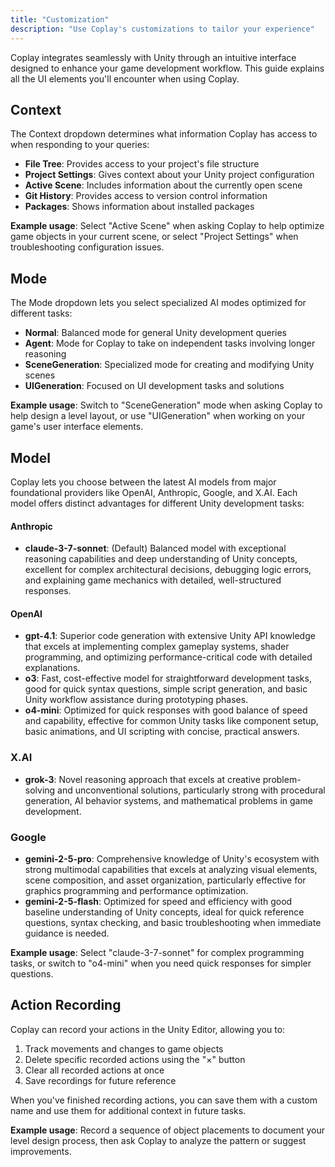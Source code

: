 ```yaml
---
title: "Customization"
description: "Use Coplay's customizations to tailor your experience"
---
```


Coplay integrates seamlessly with Unity through an intuitive interface designed to enhance your game development workflow. This guide explains all the UI elements you'll encounter when using Coplay.

## Context

The Context dropdown determines what information Coplay has access to when responding to your queries:

- **File Tree**: Provides access to your project's file structure
- **Project Settings**: Gives context about your Unity project configuration
- **Active Scene**: Includes information about the currently open scene
- **Git History**: Provides access to version control information
- **Packages**: Shows information about installed packages

**Example usage**: Select "Active Scene" when asking Coplay to help optimize game objects in your current scene, or select "Project Settings" when troubleshooting configuration issues.

## Mode

The Mode dropdown lets you select specialized AI modes optimized for different tasks:

- **Normal**: Balanced mode for general Unity development queries
- **Agent**: Mode for Coplay to take on independent tasks involving longer reasoning
- **SceneGeneration**: Specialized mode for creating and modifying Unity scenes
- **UIGeneration**: Focused on UI development tasks and solutions

**Example usage**: Switch to "SceneGeneration" mode when asking Coplay to help design a level layout, or use "UIGeneration" when working on your game's user interface elements.

## Model

Coplay lets you choose between the latest AI models from major foundational providers like OpenAI, Anthropic, Google, and X.AI. Each model offers distinct advantages for different Unity development tasks:

#### Anthropic

- **claude-3-7-sonnet**: (Default) Balanced model with exceptional reasoning capabilities and deep understanding of Unity concepts, excellent for complex architectural decisions, debugging logic errors, and explaining game mechanics with detailed, well-structured responses.

#### OpenAI

- **gpt-4.1**: Superior code generation with extensive Unity API knowledge that excels at implementing complex gameplay systems, shader programming, and optimizing performance-critical code with detailed explanations.
- **o3**: Fast, cost-effective model for straightforward development tasks, good for quick syntax questions, simple script generation, and basic Unity workflow assistance during prototyping phases.
- **o4-mini**: Optimized for quick responses with good balance of speed and capability, effective for common Unity tasks like component setup, basic animations, and UI scripting with concise, practical answers.

### X.AI

- **grok-3**: Novel reasoning approach that excels at creative problem-solving and unconventional solutions, particularly strong with procedural generation, AI behavior systems, and mathematical problems in game development.

### Google

- **gemini-2-5-pro**: Comprehensive knowledge of Unity's ecosystem with strong multimodal capabilities that excels at analyzing visual elements, scene composition, and asset organization, particularly effective for graphics programming and performance optimization.
- **gemini-2-5-flash**: Optimized for speed and efficiency with good baseline understanding of Unity concepts, ideal for quick reference questions, syntax checking, and basic troubleshooting when immediate guidance is needed.

**Example usage**: Select "claude-3-7-sonnet" for complex programming tasks, or switch to "o4-mini" when you need quick responses for simpler questions.

## Action Recording

Coplay can record your actions in the Unity Editor, allowing you to:

1. Track movements and changes to game objects
2. Delete specific recorded actions using the "×" button
3. Clear all recorded actions at once
4. Save recordings for future reference

When you've finished recording actions, you can save them with a custom name and use them for additional context in future tasks.

**Example usage**: Record a sequence of object placements to document your level design process, then ask Coplay to analyze the pattern or suggest improvements.
